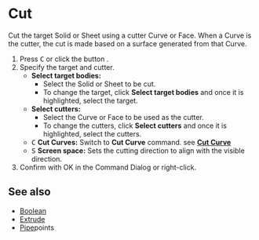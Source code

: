 
# Cut

<Reference shortcut="C" command="Cut" button="Left of Command Bar" />

Cut the target Solid or Sheet using a cutter Curve or Face. When a Curve is the cutter, the cut is made based on a surface generated from that Curve.

1. Press <kbd>C</kbd> or click the button <ButtonIcon type="button-cut" />.
2. Specify the target and cutter.
   - **Select target bodies:** 
      - Select the Solid or Sheet to be cut.
      - To change the target, click **Select target bodies** and once it is highlighted, select the target.
   - **Select cutters:** 
      - Select the  Curve or Face to be used as the cutter.
      - To change the cutters, click **Select cutters** and once it is highlighted, select the cutters.
   - <kbd>C</kbd> **Cut Curves:** Switch to **Cut Curve** command. see [**Cut Curve**](../sketch/cut-curve)
   - <kbd>S</kbd> **Screen space:** Sets the cutting direction to align with the visible direction.
3. Confirm with OK in the Command Dialog or right-click.

## See also
- [Boolean](./boolean)
- [Extrude](./extrude)
- [Pipe](./pipe)points




